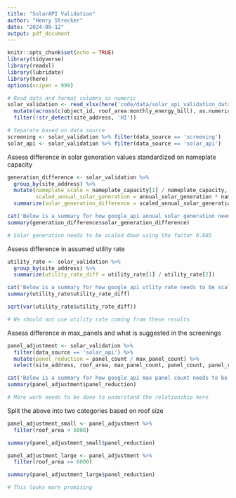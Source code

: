 ---
title: "SolarAPI Validation"
author: "Henry Strecker"
date: "2024-09-12"
output: pdf_document
---

```{r setup, include=FALSE}
knitr::opts_chunk$set(echo = TRUE)
library(tidyverse)
library(readxl)
library(lubridate)
library(here)
options(scipen = 999)

```


```{r, warning = FALSE, message = FALSE}
# Read data and format columns as numeric
solar_validation <- read_xlsx(here('code/data/solar_api_validation_data.xlsx')) %>%
  mutate(across(c(object_id, roof_area:monthly_energy_bill), as.numeric)) %>%
  filter(!str_detect(site_address, 'HI'))

# Separate based on data source
screening <- solar_validation %>% filter(data_source == 'screening')
solar_api <- solar_validation %>% filter(data_source == 'solar_api')

```


Assess difference in solar generation values standardized on nameplate capacity

```{r}
generation_difference <- solar_validation %>% 
  group_by(site_address) %>%
  mutate(nameplate_scale = nameplate_capacity[1] / nameplate_capacity,
         scaled_annual_solar_generation = annual_solar_generation * nameplate_scale) %>%
  summarize(solar_generation_difference = scaled_annual_solar_generation[1] / scaled_annual_solar_generation[2])

cat('Below is a summary for how google_api annual solar generation needs to be scaled to match the screenings\n\n')
summary(generation_difference$solar_generation_difference)

# Solar generation needs to be scaled down using the factor 0.885

```

Assess difference in assumed utility rate
```{r}

utility_rate <- solar_validation %>% 
  group_by(site_address) %>%
  summarize(utility_rate_diff = utility_rate[1] / utility_rate[2])

cat('Below is a summary for how google_api utlity rate needs to be scaled to match the screenings\n\n')
summary(utility_rate$utility_rate_diff)

sqrt(var(utility_rate$utility_rate_diff))

# We should not use utility rate coming from these results

```


Assess difference in max_panels and what is suggested in the screenings
```{r}

panel_adjustment <- solar_validation %>% 
  filter(data_source == 'solar_api') %>%
  mutate(panel_reduction = panel_count / max_panel_count) %>%
  select(site_address, roof_area, max_panel_count, panel_count, panel_reduction)

cat('Below is a summary for how google_api max panel count needs to be scaled to match the screenings\n\n')
summary(panel_adjustment$panel_reduction)

# More work needs to be done to understand the relationship here

```

Split the above into two categories based on roof size

```{r}
panel_adjustment_small <- panel_adjustment %>% 
  filter(roof_area < 6000)

summary(panel_adjustment_small$panel_reduction)

panel_adjustment_large <- panel_adjustment %>%
  filter(roof_area >= 6000)

summary(panel_adjustment_large$panel_reduction)

# This looks more promising

```



